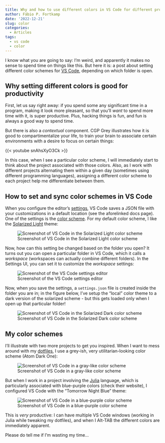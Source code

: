 ```yaml
---
title: Why and how to use different colors in VS Code for different projects
author: Fábio P. Fortkamp
date: '2022-12-21'
slug: color
categories:
  - Articles
tags:
  - vs code
  - color
---
```


I know what you are going to say: I'm weird, and apparently it makes no sense to
spend time on things like this. But here it is: a post about setting different
color schemes for [VS Code](https://code.visualstudio.com/), depending on which
folder is open.

## Why setting different colors is good for productivity

First, let us say right away: if you spend some any significant time in a
program, making it look more pleasant, so that you'll *want* to spend more time
with it, is super productive. Plus, hacking things is fun, and fun is always a 
good way to spend time.

But there is also a *contextual* component. CGP Grey illustrates how it is
good to compartimentalize your life, to train your brain to associate certain 
environments with a desire to focus on certain things:

{{< youtube snAhsXyO3Ck >}}

In this case, when I see a particular color scheme, I will immediately start to
think about the project associated with those colors. Also,
as I work with different projects alternating them within a given day (sometimes
using different programming languages), assigning a different color scheme to 
each project help me differentiate between them.

## How to set and sync color schemes in VS Code

When you configure the editor's 
[settings](https://code.visualstudio.com/docs/getstarted/settings), VS Code 
saves a JSON file with your customizations in a default location (see the 
aforelinked docs page). One of the settings is the [color  scheme](https://code.visualstudio.com/docs/getstarted/themes). For my default 
color scheme, I like the 
[Solarized Light](https://ethanschoonover.com/solarized/) theme:

![Screenshot of VS Code in the Solarized Light color scheme](images/Code_PGvr0Covqz.png)


Now, how can this setting be changed based on the folder you open? It turns out
you can open a particular folder in VS Code, which it calls a *workspace* 
(workspaces can actually combine different folders). In the Settings UI, you
can set it to customize the *workspace* settings:

![Screenshot of the VS Code settings editor](images/Code_wCsyAXtpD6.png)

Now, when you save the settings, a `settings.json` file is created inside the
folder you are in; in the figure below, I've setup the "local" color theme to
a dark version of the solarized scheme - but this gets loaded only when I open
up that particular folder!

![Screenshot of VS Code in the Solarized Dark color scheme](images/Code_qYRrZ4Z2eM.png)

## My color schemes

I'll illustrate with two more projects to get you inspired. When I want to mess
around with my [dotfiles](https://github.com/fabiofortkamp/dotfiles/), I use
a grey-ish, very utilitarian-looking color scheme (Atom Dark One):

![Screenshot of VS Code in a gray-like color scheme](images/Code_ZErK6i88nf.png)

But when I work in a project involving the [Julia](https://julialang.org/)
language, which is particularly associated with blue-purple colors (check their
website), I configured VS Code with the "Tomorrow Night Blue" theme:

![Screenshot of VS Code in a blue-purple color scheme](images/Code_AKPuxJ5Q4K.png)

This is *very* productive: I can have multiple VS Code windows (working in Julia while tweaking my 
dotfiles), and when I Alt-TAB the different colors are immediately apparent.

Please do tell me if I'm wasting my time...